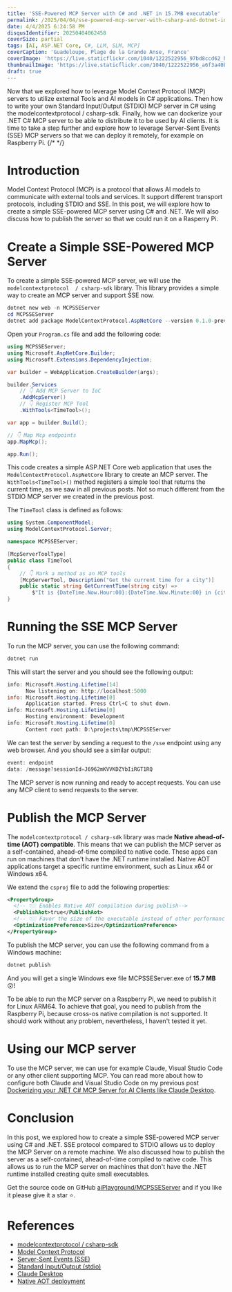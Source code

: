 ```yaml
---
title: 'SSE-Powered MCP Server with C# and .NET in 15.7MB executable'
permalink: /2025/04/04/sse-powered-mcp-server-with-csharp-and-dotnet-in-15-7-mb-executable/
date: 4/4/2025 6:24:58 PM
disqusIdentifier: 20250404062458
coverSize: partial
tags: [AI, ASP.NET Core, C#, LLM, SLM, MCP]
coverCaption: 'Guadeloupe, Plage de la Grande Anse, France'
coverImage: 'https://live.staticflickr.com/1040/1222522956_97bd8ccd62_h.jpg'
thumbnailImage: 'https://live.staticflickr.com/1040/1222522956_a6f3a40b3d_q.jpg'
draft: true
---
```

Now that we explored how to leverage Model Context Protocol (MCP) servers to utilize external Tools and AI models in C# applications. Then how to write your own Standard Input/Output (STDIO) MCP server in C# using the modelcontextprotocol / csharp-sdk. Finally, how we can dockerize your .NET C# MCP server to be able to distribute it to be used by AI clients.
It is time to take a step further and explore how to leverage Server-Sent Events (SSE) MCP servers so that we can deploy it remotely, for example on Raspberry Pi.
{/* <!-- more --> */}

# Introduction

Model Context Protocol (MCP) is a protocol that allows AI models to communicate with external tools and services. It support different transport protocols, including STDIO and SSE. In this post, we will explore how to create a simple SSE-powered MCP server using C# and .NET. We will also discuss how to publish the server so that we could run it on a Rasperry Pi.

# Create a Simple SSE-Powered MCP Server

To create a simple SSE-powered MCP server, we will use the `modelcontextprotocol  / csharp-sdk` library. This library provides a simple way to create an MCP server and support SSE now.

```powershell
dotnet new web -n MCPSSEServer
cd MCPSSEServer
dotnet add package ModelContextProtocol.AspNetCore --version 0.1.0-preview.6
```

Open your `Program.cs` file and add the following code:

```csharp
using MCPSSEServer;
using Microsoft.AspNetCore.Builder;
using Microsoft.Extensions.DependencyInjection;

var builder = WebApplication.CreateBuilder(args);

builder.Services
    // 👇 Add MCP Server to IoC
    .AddMcpServer()
    // 👇 Register MCP Tool
    .WithTools<TimeTool>();

var app = builder.Build();

// 👇 Map Mcp endpoints
app.MapMcp();

app.Run();
```

This code creates a simple ASP.NET Core web application that uses the `ModelContextProtocol.AspNetCore` library to create an MCP server. The `WithTools<TimeTool>()` method registers a simple tool that returns the current time, as we saw in all previous posts.
Not so much different from the STDIO MCP server we created in the previous post.

The `TimeTool` class is defined as follows:

```csharp
using System.ComponentModel;
using ModelContextProtocol.Server;

namespace MCPSSEServer;

[McpServerToolType]
public class TimeTool
{
    // 👇 Mark a method as an MCP tools
    [McpServerTool, Description("Get the current time for a city")]
    public static string GetCurrentTime(string city) => 
        $"It is {DateTime.Now.Hour:00}:{DateTime.Now.Minute:00} in {city}.";
}
```

# Running the SSE MCP Server

To run the MCP server, you can use the following command:

```powershell
dotnet run
```

This will start the server and you should see the following output:

```powershell
info: Microsoft.Hosting.Lifetime[14]
      Now listening on: http://localhost:5000
info: Microsoft.Hosting.Lifetime[0]
      Application started. Press Ctrl+C to shut down.
info: Microsoft.Hosting.Lifetime[0]
      Hosting environment: Development
info: Microsoft.Hosting.Lifetime[0]
      Content root path: D:\projects\tmp\MCPSSEServer
```

We can test the server by sending a request to the `/sse` endpoint using any web browser. And you should see a similar output:

```powershell
event: endpoint
data: /message?sessionId=J6962mKVVKDZYbIiRGT1RQ
```

The MCP server is now running and ready to accept requests. You can use any MCP client to send requests to the server.

# Publish the MCP Server

The `modelcontextprotocol / csharp-sdk` library was made **Native ahead-of-time (AOT) compatible**. This means that we can publish the MCP server as a self-contained, ahead-of-time compiled to native code. These apps can run on machines that don't have the .NET runtime installed. Native AOT applications target a specific runtime environment, such as Linux x64 or Windows x64.

We extend the `csproj` file to add the following properties:

```xml
<PropertyGroup>
  <!-- 👇🏼 Enables Native AOT compilation during publish-->
  <PublishAot>true</PublishAot>
  <!-- 👇🏼 Favor the size of the executable instead of other performance -->
  <OptimizationPreference>Size</OptimizationPreference>
</PropertyGroup>
```

To publish the MCP server, you can use the following command from a Windows machine:

```powershell
dotnet publish
```

And you will get a single Windows exe file MCPSSEServer.exe of **15.7 MB** 😲!

To be able to run the MCP server on a Raspberry Pi, we need to publish it for Linux ARM64. To achieve that goal, you need to publish from the Raspberry Pi, because cross-os native compilation is not supported. It should work without any problem, nevertheless, I haven't tested it yet.

# Using our MCP server

To use the MCP server, we can use for example Claude, Visual Studio Code or any other client supporting MCP. You can read more about how to configure both Claude and Visual Studio Code on my previous post [Dockerizing your .NET C# MCP Server for AI Clients like Claude Desktop](https://laurentkempe.com/2025/03/27/dockerizing-your-dotnet-csharp-mcp-server-for-ai-clients-like-claude-desktop/).

# Conclusion

In this post, we explored how to create a simple SSE-powered MCP server using C# and .NET. SSE protocol compared to STDIO allows us to deploy the MCP Server on a remote machine. We also discussed how to publish the server as a self-contained, ahead-of-time compiled to native code. This allows us to run the MCP server on machines that don't have the .NET runtime installed creating quite small executables.

Get the source code on GitHub [aiPlayground/MCPSSEServer](https://github.com/laurentkempe/aiPlayground/tree/main/MCPSSEServer) and if you like it please give it a star ⭐️.

<GitHubCard user="laurentkempe" repo="aiPlayground" />

# References

* [modelcontextprotocol / csharp-sdk](https://github.com/modelcontextprotocol/csharp-sdk)
* [Model Context Protocol](https://modelcontextprotocol.io/introduction)
* [Server-Sent Events (SSE)](https://modelcontextprotocol.io/docs/concepts/transports#server-sent-events-sse)
* [Standard Input/Output (stdio)](https://modelcontextprotocol.io/docs/concepts/transports#standard-input%2Foutput-stdio)
* [Claude Desktop](https://claude.ai/download)
* [Native AOT deployment](https://learn.microsoft.com/en-us/dotnet/core/deploying/native-aot/?tabs=windows%2Cnet8)
